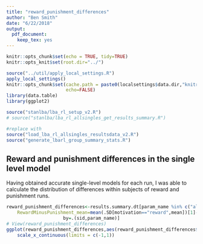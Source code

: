 ```yaml
---
title: "reward_punishment_differences"
author: "Ben Smith"
date: "6/22/2018"
output: 
  pdf_document: 
    keep_tex: yes
---
```


```r
knitr::opts_chunk$set(echo = TRUE, tidy=TRUE)
knitr::opts_knit$set(root.dir="../")
```

```r
source("../util/apply_local_settings.R")
apply_local_settings()
knitr::opts_chunk$set(cache.path = paste0(localsettings$data.dir,"knitrcache"),
                      echo=FALSE)
library(data.table)
library(ggplot2)
```

```r

source("stanlba/lba_rl_setup_v2.R")
# source("stanlba/lba_rl_allsingles_get_results_summary.R")

#replace with 
source("load_lba_rl_allsingles_resultsdata_v2.R")
source("generate_lbarl_group_summary_stats.R")
```
## Reward and punishment differences in the single level model

Having obtained accurate single-level models for each run, I was able to calculate the distribution of differences within subjects of reward and punishment runs.

```r
reward_punishment_differences<-results.summary.dt[param_name %in% c("alpha","k","tau"),.(RewardRuns=dim(.SD[motivation=="reward"])[1],PunishmentRuns=dim(.SD[motivation=="punishment"])[1],
    RewardMinusPunishment_mean=mean(.SD[motivation=="reward",mean])[1]-mean(.SD[motivation=="punishment",mean])[1]),
                     by=.(sid,param_name)]
# View(reward_punishment_differences)
ggplot(reward_punishment_differences,aes(reward_punishment_differences$RewardMinusPunishment_mean))+geom_histogram(binwidth=0.01)+facet_wrap(~param_name,nrow=1,scales = "free")+
    scale_x_continuous(limits = c(-1,1))
```



